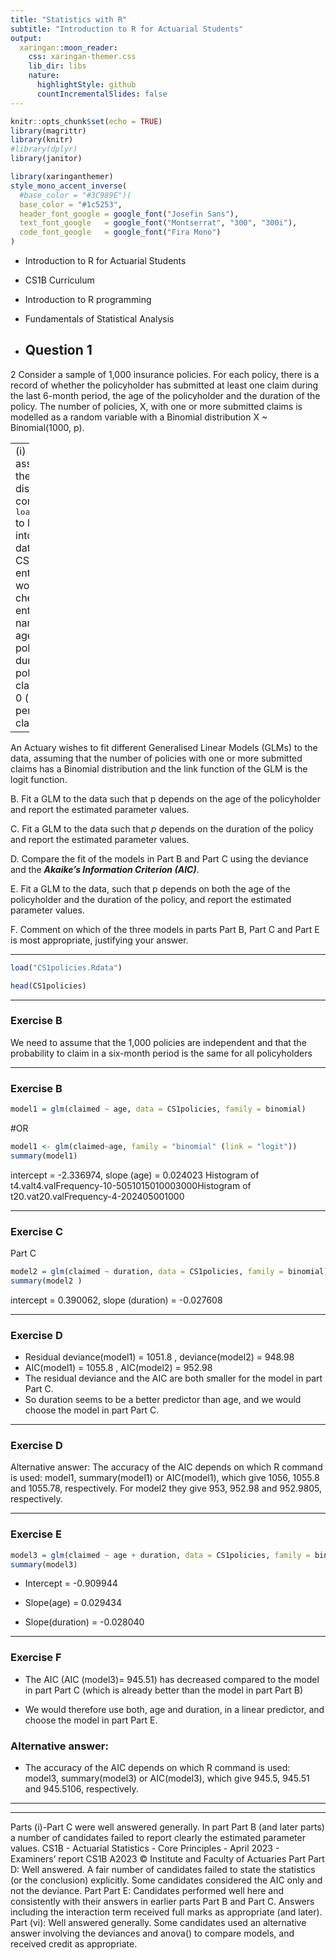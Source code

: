 ```yaml
---
title: "Statistics with R"
subtitle: "Introduction to R for Actuarial Students"
output:
  xaringan::moon_reader:
    css: xaringan-themer.css
    lib_dir: libs
    nature:
      highlightStyle: github
      countIncrementalSlides: false
---
```



```r
knitr::opts_chunk$set(echo = TRUE)
library(magrittr)
library(knitr)
#library(dplyr)
library(janitor)


```

```r
library(xaringanthemer)
style_mono_accent_inverse(
  #base_color = "#3C989E")(
  base_color = "#1c5253",
  header_font_google = google_font("Josefin Sans"),
  text_font_google   = google_font("Montserrat", "300", "300i"),
  code_font_google   = google_font("Fira Mono")
)
```

* Introduction to R for Actuarial Students

* CS1B Curriculum

* Introduction to R programming
* Fundamentals of Statistical Analysis

* Question 1
---


2 Consider a sample of 1,000 insurance policies. For each policy, there is a record of 
whether the policyholder has submitted at least one claim during the last 6-month 
period, the age of the policyholder and the duration of the policy. The number of 
policies, X, with one or more submitted claims is modelled as a random variable with 
a Binomial distribution X ~ Binomial(1000, p). 

---
(i) State the underlying assumptions that lead to the choice of a Binomial 
distribution for X.  
Use the command <tt>load("CS1policies.Rdata")</tt> to load the observed data into 
R. This will create a data frame called CS1policies with three entries in your R 
workspace. You can check the names of the entries with names(CS1policies): 
*  age: age of the policyholder in years 
*  duration: duration of the policy in months 
*  claimed: takes the values 0 (no claim in 6-month period) or 1 (at least one claim 
in 6-month period). 

---

An Actuary wishes to fit different Generalised Linear Models (GLMs) to the data, 
assuming that the number of policies with one or more submitted claims has a 
Binomial distribution and the link function of the GLM is the logit function. 

B. Fit a GLM to the data such that p depends on the age of the policyholder and 
report the estimated parameter values.  

C. Fit a GLM to the data such that $p$ depends on the duration of the policy and 
report the estimated parameter values.  

D. Compare the fit of the models in Part B and Part C using the deviance and 
the ***Akaike’s Information Criterion (AIC)***. 
 
E. Fit a GLM to the data, such that p depends on both the age of the policyholder 
and the duration of the policy, and report the estimated parameter values.  

F. Comment on which of the three models in parts Part B, Part C and Part E is most 
appropriate, justifying your answer.  

---

```r
load("CS1policies.Rdata")
```

```r
head(CS1policies)
```

---

### Exercise  B 


We need to assume that the 1,000 policies are independent 
and that the probability to claim in a six-month period is the same for all policyholders 

---

### Exercise  B 

```r
model1 = glm(claimed ~ age, data = CS1policies, family = binomial) 
```
#OR

```r
model1 <- glm(claimed~age, family = "binomial" (link = "logit"))
summary(model1) 
```
intercept = -2.336974, 
slope (age) = 0.024023 
Histogram of t4.valt4.valFrequency-10-5051015010003000Histogram of t20.vat20.valFrequency-4-202405001000

---

### Exercise  C

Part C

```r
model2 = glm(claimed ~ duration, data = CS1policies, family = binomial) 
summary(model2 ) 
```
intercept = 0.390062, 
slope (duration) = -0.027608 

---

### Exercise D

* Residual deviance(model1) = 1051.8 , deviance(model2) = 948.98 
* AIC(model1) = 1055.8 , AIC(model2) = 952.98 
* The residual deviance and the AIC are both smaller for the model in part Part C. 
* So duration seems to be a better predictor than age, and we would choose the model in part Part C.

---

### Exercise D

Alternative answer:
The accuracy of the AIC depends on which R command is used: model1, summary(model1) or AIC(model1), which give 1056, 1055.8 and 1055.78, respectively.
For model2 they give 953, 952.98 and 952.9805, respectively.

---

### Exercise E

```r
model3 = glm(claimed ~ age + duration, data = CS1policies, family = binomial) 
summary(model3) 
```

* Intercept = -0.909944

* Slope(age) = 0.029434

* Slope(duration) = -0.028040 

---

### Exercise F

* The AIC (AIC (model3)= 945.51) has decreased compared to the model in part Part C (which is already better than the model in part Part B) 

* We would therefore use both, age and duration, in a linear predictor, and choose the model in part Part E. 

### Alternative answer:

* The accuracy of the AIC depends on which R command is used: model3, summary(model3) or AIC(model3), which give 945.5, 945.51 and 945.5106, respectively.

---


---
Parts (i)-Part C were well answered generally. In part Part B (and later parts) a number of candidates failed to report clearly the estimated parameter values.
CS1B - Actuarial Statistics - Core Principles - April 2023 - Examiners’ report
CS1B A2023 © Institute and Faculty of Actuaries
Part Part D: Well answered. A fair number of candidates failed to state the statistics (or the conclusion) explicitly. Some candidates considered the AIC only and not the deviance.
Part Part E: Candidates performed well here and consistently with their answers in earlier parts Part B and Part C. Answers including the interaction term received full marks as appropriate (and later).
Part (vi): Well answered generally. Some candidates used an alternative answer involving the deviances and anova() to compare models, and received credit as appropriate.

